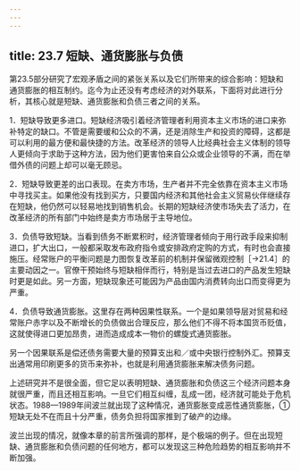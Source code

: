 ```yaml
---
---
---
```

title: 23.7 短缺、通货膨胀与负债
---



第23.5部分研究了宏观矛盾之间的紧张关系以及它们所带来的综合影响：短缺和通货膨胀的相互制约。迄今为止还没有考虑经济的对外联系，下面将对此进行分析，其核心就是短缺、通货膨胀和负债三者之间的关系。

1．短缺导致更多进口。短缺经济吸引着经济管理者利用资本主义市场的进口来弥补特定的缺口。不管是需要缓和公众的不满，还是消除生产和投资的障碍，这都是可以利用的最方便和最快捷的方法。改革经济的领导人比经典社会主义体制的领导人更倾向于求助于这种方法，因为他们更害怕来自公众或企业领导的不满，而在举借外债的问题上却可以毫无顾忌。

2．短缺导致更差的出口表现。在卖方市场，生产者并不完全依靠在资本主义市场中寻找买主。如果他没有找到买方，只要国内经济和其他社会主义贸易伙伴继续存在短缺，他仍然可以轻易地找到销售机会。长期的短缺经济使市场失去了活力，在改革经济的所有部门中始终是卖方市场居于主导地位。

3．负债导致短缺。当看到债务不断累积时，经济管理者倾向于用行政手段来抑制进口，扩大出口，一般都采取发布政府指令或安排政府定购的方式，有时也会直接施压。经常账户的平衡问题是力图恢复改革前的机制并保留微观控制［→21.4］的主要动因之一。官僚干预始终与短缺相伴而行，特别是当过去进口的产品发生短缺时更是如此。另一方面，短缺现象还可能因为产品由国内消费转向出口而变得更为严重。

4．负债导致通货膨胀。这里存在两种因果性联系。一个是如果领导层对贸易和经常账户赤字以及不断增长的负债做出合理反应，那么他们不得不将本国货币贬值，这就使得进口更加昂贵，进而造成成本一物价的螺旋式通货膨胀。

另一个因果联系是偿还债务需要大量的预算支出和／或中央银行控制外汇。预算支出通常用印刷更多的货币来弥补，也就是利用通货膨胀来解决债务问题。

上述研究并不是很全面，但它足以表明短缺、通货膨胀和负债这三个经济问题本身就很严重，而且还相互影响。一旦它们相互纠缠，乱成一团，经济就可能处于危机状态。1988—1989年间波兰就出现了这种情况，通货膨胀变成恶性通货膨胀，①短缺无处不在而且十分严重，债务负担将国家推到了破产的边缘。

波兰出现的情况，就像本章的前言所强调的那样，是个极端的例子。但在出现短缺、通货膨胀和负债问题的任何地方，都可以发现这三种危险趋势的相互影响并不断加强。